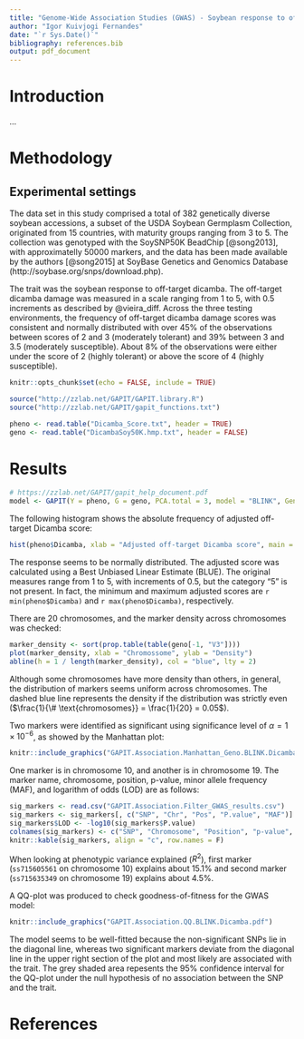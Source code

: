 ```yaml
---
title: "Genome-Wide Association Studies (GWAS) - Soybean response to off-target dicamba"
author: "Igor Kuivjogi Fernandes"
date: "`r Sys.Date()`"
bibliography: references.bib
output: pdf_document
---
```


# Introduction
...

# Methodology
## Experimental settings
The data set in this study comprised a total of 382 genetically diverse soybean accessions, a subset of the USDA Soybean Germplasm Collection, originated from 15 countries, with maturity groups ranging from 3 to 5. The collection was genotyped with the SoySNP50K BeadChip [@song2013], with approximatelly 50000 markers, and the data has been made available by the authors [@song2015] at SoyBase Genetics and Genomics Database (http://soybase.org/snps/download.php).

The trait was the soybean response to off-target dicamba. The off-target dicamba damage was measured in a scale ranging from 1 to 5, with 0.5 increments as described by @vieira_diff. Across the three testing environments, the frequency of off-target dicamba damage scores was consistent and normally distributed with over 45% of the observations between scores of 2 and 3 (moderately tolerant) and 39% between 3 and 3.5 (moderately susceptible). About 8% of the observations were either under the score of 2 (highly tolerant) or above the score of 4 (highly susceptible).


```r
knitr::opts_chunk$set(echo = FALSE, include = TRUE)

source("http://zzlab.net/GAPIT/GAPIT.library.R")
source("http://zzlab.net/GAPIT/gapit_functions.txt")

pheno <- read.table("Dicamba_Score.txt", header = TRUE)
geno <- read.table("DicambaSoy50K.hmp.txt", header = FALSE)
```


# Results
```r
# https://zzlab.net/GAPIT/gapit_help_document.pdf
model <- GAPIT(Y = pheno, G = geno, PCA.total = 3, model = "BLINK", Geno.View.output = T)
```

<!-- 1. What is the phenotypic distribution for the trait across all testing genotypes? Do we see a normal distribution and a good representation of all possible phenotypes? -->
The following histogram shows the absolute frequency of adjusted off-target Dicamba score: 

```r
hist(pheno$Dicamba, xlab = "Adjusted off-target Dicamba score", main = "")
```

The response seems to be normally distributed. The adjusted score was calculated using a Best Unbiased Linear Estimate (BLUE). The original measures range from 1 to 5, with increments of 0.5, but the category "5" is not present. In fact, the minimum and maximum adjusted scores are `r min(pheno$Dicamba)` and `r max(pheno$Dicamba)`, respectively.

<!-- 2. What is the molecular marker density? Is it well distributed across all 20 chromosomes? -->
There are 20 chromosomes, and the marker density across chromosomes was checked:

```r
marker_density <- sort(prop.table(table(geno[-1, "V3"])))
plot(marker_density, xlab = "Chromossome", ylab = "Density")
abline(h = 1 / length(marker_density), col = "blue", lty = 2)
```

Although some chromosomes have more density than others, in general, the distribution of markers seems uniform across chromosomes. The dashed blue line represents the density if the distribution was strictly even ($\frac{1}{\# \text{chromosomes}} = \frac{1}{20} = 0.05$).


<!-- 3. What are the significant marker-trait associations identified? Provide the marker name, chromosome, position, p-value, minor allele frequency, and LOD score. -->

Two markers were identified as significant using significance level of $\alpha = 1 \times 10^{-6}$, as showed by the Manhattan plot: 

```r
knitr::include_graphics("GAPIT.Association.Manhattan_Geno.BLINK.Dicamba.pdf")
```

One marker is in chromosome 10, and another is in chromosome 19. The marker name, chromosome, position, p-value, minor allele frequency (MAF), and logarithm of odds (LOD) are as follows:
```r
sig_markers <- read.csv("GAPIT.Association.Filter_GWAS_results.csv")
sig_markers <- sig_markers[, c("SNP", "Chr", "Pos", "P.value", "MAF")]
sig_markers$LOD <- -log10(sig_markers$P.value)
colnames(sig_markers) <- c("SNP", "Chromosome", "Position", "p-value", "MAF", "LOD")
knitr::kable(sig_markers, align = "c", row.names = F)
```



<!-- 4. How much of the phenotypic variance is explained by the significant markers (R^2)? -->
When looking at phenotypic variance explained ($R^2$), first marker (`ss715605561` on chromosome 10) explains about $15.1\%$ and second marker (`ss715635349` on chromosome 19) explains about $4.5\%$.


<!-- 5. Based on the QQ Plot, is the model well-fitted for this dataset?  -->
A QQ-plot was produced to check goodness-of-fitness for the GWAS model:

```r
knitr::include_graphics("GAPIT.Association.QQ.BLINK.Dicamba.pdf")
```

The model seems to be well-fitted because the non-significant SNPs lie in the diagonal line, whereas two significant markers deviate from the diagonal line in the upper right section of the plot and most likely are associated with the trait. The grey shaded area repesents the $95\%$ confidence interval for the QQ-plot under the null hypothesis of no association between the SNP and the trait.   

<!-- 6. Based on the PCA, is the genetic diversity present in this population well distributed? -->


# References